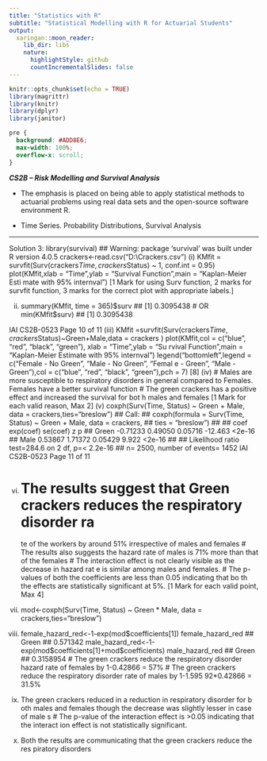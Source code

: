 ```yaml
---
title: "Statistics with R"
subtitle: "Statistical Modelling with R for Actuarial Students"
output:
  xaringan::moon_reader:
    lib_dir: libs
    nature:
      highlightStyle: github
      countIncrementalSlides: false
---
```


```r
knitr::opts_chunk$set(echo = TRUE)
library(magrittr)
library(knitr)
library(dplyr)
library(janitor)


```

```css
pre {
  background: #ADD8E6;
  max-width: 100%;
  overflow-x: scroll;
}
```

***CS2B – Risk Modelling and Survival Analysis ***


* The emphasis is placed on being able to apply statistical methods to actuarial problems using real data sets and the open-source software environment R. 

* Time Series. Probability Distributions, Survival Analysis

---


Solution 3:
library(survival)
## Warning: package 'survival' was built under R version 4.0.5
crackers<-read.csv("D:\\Crackers.csv")
(i)
KMfit = survfit(Surv(crackers$Time, crackers$Status) ~ 1, conf.int = 0.95)
plot(KMfit,xlab = "Time",ylab = "Survival Function",main = "Kaplan-Meier Esti
mate with 95% internval")
[1 Mark for using Surv function, 2 marks for survfit function, 3 marks for 
the correct plot with appropriate labels.]

(ii) summary(KMfit, time = 365)$surv
## [1] 0.3095438
# OR
min(KMfit$surv)
## [1] 0.3095438

IAI CS2B-0523
Page 10 of 11
(iii)
KMfit =survfit(Surv(crackers$Time,crackers$Status)~Green+Male,data = crackers
)
plot(KMfit,col = c("blue", "red", "black", "green"), xlab = "Time",ylab = "Su
rvival Function",main = "Kaplan-Meier Estimate with 95% internval")
legend("bottomleft",legend = c("Female - No Green", "Male - No Green", "Femal
e - Green", "Male - Green"),col = c("blue", "red", "black", "green"),pch = 7)
[8]
(iv) 
# Males are more susceptible to respiratory disorders in general compared to 
Females. Females have a better survival function
# The green crackers has a positive effect and increased the survival for bot
h males and females
 [1 Mark for each valid reason, Max 2]
(v) 
coxph(Surv(Time, Status) ~ Green + Male, data = crackers,ties="breslow")
## Call:
## coxph(formula = Surv(Time, Status) ~ Green + Male, data = crackers, 
## ties = "breslow")
## 
## coef exp(coef) se(coef) z p
## Green -0.71233 0.49050 0.05716 -12.463 <2e-16
## Male 0.53867 1.71372 0.05429 9.922 <2e-16
## 
## Likelihood ratio test=284.6 on 2 df, p=< 2.2e-16
## n= 2500, number of events= 1452
IAI CS2B-0523
Page 11 of 11

(vi)
# The results suggest that Green crackers reduces the respiratory disorder ra
te of the workers by around 51% irrespective of males and females
# The results also suggests the hazard rate of males is 71% more than that of 
the females
# The interaction effect is not clearly visible as the decrease in hazard rat
e is similar among males and females.
# The p-values of both the coefficients are less than 0.05 indicating that bo
th the effects are statistically significant at 5%.
[1 Mark for each valid point, Max 4]
(vii)
mod<-coxph(Surv(Time, Status) ~ Green * Male, data = crackers,ties="breslow")

(viii) 
female_hazard_red<-1-exp(mod$coefficients[1])
female_hazard_red
## Green 
## 0.571342
male_hazard_red<-1-exp(mod$coefficients[1]+mod$coefficients)
male_hazard_red
## Green 
## 0.3158954
# The green crackers reduce the respiratory disorder hazard rate of females 
by 1-0.42866 = 57%
# The green crackers reduce the respiratory disorder rate of males by 1-1.595
92*0.42866 = 31.5%

(ix) The green crackers reduced in a reduction in respiratory disorder for b
oth males and females though the decrease was slightly lesser in case of male
s
# The p-value of the interaction effect is >0.05 indicating that the interact
ion effect is not statistically significant.

(x) Both the results are communicating that the green crackers reduce the res
piratory disorders

